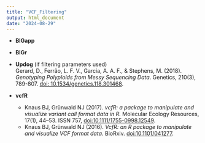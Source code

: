 ```yaml
---
title: "VCF_Filtering"
output: html_document
date: "2024-08-29"
---
```



- **BIGapp**

- **BIGr**

- **Updog** (if filtering parameters used)  
  Gerard, D., Ferrão, L. F. V., Garcia, A. A. F., & Stephens, M. (2018). *Genotyping Polyploids from Messy Sequencing Data*. Genetics, 210(3), 789-807. [doi: 10.1534/genetics.118.301468](https://doi.org/10.1534/genetics.118.301468).

- **vcfR**
  - Knaus BJ, Grünwald NJ (2017). *vcfR: a package to manipulate and visualize variant call format data in R.* Molecular Ecology Resources, 17(1), 44–53. ISSN 757, [doi:10.1111/1755-0998.12549](https://dx.doi.org/10.1111/1755-0998.12549).
  - Knaus BJ, Grünwald NJ (2016). *VcfR: an R package to manipulate and visualize VCF format data.* BioRxiv. [doi:10.1101/041277](https://dx.doi.org/10.1101/041277).
